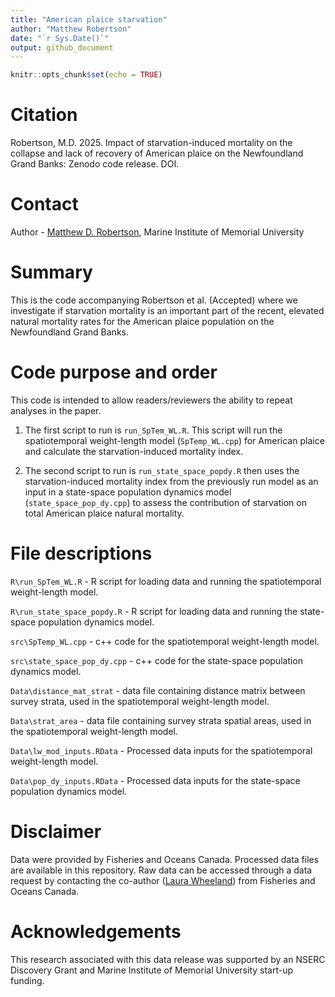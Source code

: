 ```yaml
---
title: "American plaice starvation"
author: "Matthew Robertson"
date: "`r Sys.Date()`"
output: github_document
---
```


```r
knitr::opts_chunk$set(echo = TRUE)
```

# Citation

Robertson, M.D. 2025. Impact of starvation-induced mortality on the collapse and lack of recovery of American plaice on the Newfoundland Grand Banks: Zenodo code release. DOI.

# Contact

Author - [Matthew D. Robertson](matthew.robertson@mi.mun.ca), Marine Institute of Memorial University

# Summary

This is the code accompanying Robertson et al. (Accepted) where we investigate if starvation mortality is an important part of the recent, elevated natural mortality rates for the American plaice population on the Newfoundland Grand Banks.

# Code purpose and order

This code is intended to allow readers/reviewers the ability to repeat analyses in the paper.

1. The first script to run is `run_SpTem_WL.R`. This script will run the spatiotemporal weight-length model (`SpTemp_WL.cpp`) for American plaice and calculate the starvation-induced mortality index.

2. The second script to run is `run_state_space_popdy.R` then uses the starvation-induced mortality index from the previously run model as an input in a state-space population dynamics model (`state_space_pop_dy.cpp`) to assess the contribution of starvation on total American plaice natural mortality.


# File descriptions

`R\run_SpTem_WL.R` - R script for loading data and running the spatiotemporal weight-length model.

`R\run_state_space_popdy.R` - R script for loading data and running the state-space population dynamics model.

`src\SpTemp_WL.cpp` - c++ code for the spatiotemporal weight-length model.

`src\state_space_pop_dy.cpp` - c++ code for the state-space population dynamics model.

`Data\distance_mat_strat` - data file containing distance matrix between survey strata, used in the spatiotemporal weight-length model.

`Data\strat_area` - data file containing survey strata spatial areas, used in the spatiotemporal weight-length model.

`Data\lw_mod_inputs.RData` - Processed data inputs for the spatiotemporal weight-length model.

`Data\pop_dy_inputs.RData` - Processed data inputs for the state-space population dynamics model.

# Disclaimer

Data were provided by Fisheries and Oceans Canada. Processed data files are available in this repository. Raw data can be accessed through a data request by contacting the co-author ([Laura Wheeland](laura.wheeland@dfo-mpo.gc.ca)) from Fisheries and Oceans Canada.


# Acknowledgements 

This research associated with this data release was supported by an NSERC Discovery Grant and Marine Institute of Memorial University start-up funding. 
